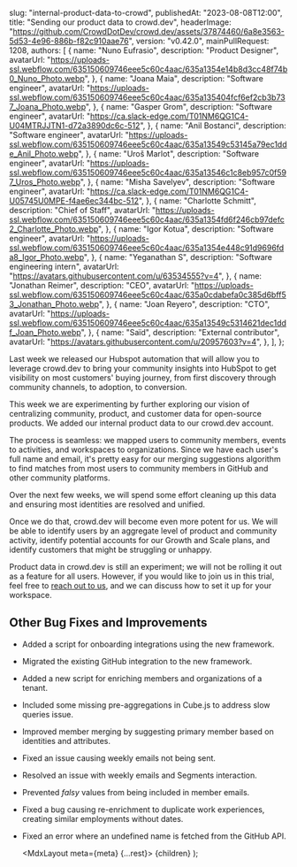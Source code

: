 
  slug: "internal-product-data-to-crowd",
  publishedAt: "2023-08-08T12:00",
  title: "Sending our product data to crowd.dev",
  headerImage:
    "https://github.com/CrowdDotDev/crowd.dev/assets/37874460/6a8e3563-5d53-4e96-886b-f82c910aae76",
  version: "v0.42.0",
  mainPullRequest: 1208,
  authors: [
    {
      name: "Nuno Eufrasio",
      description: "Product Designer",
      avatarUrl:
        "https://uploads-ssl.webflow.com/635150609746eee5c60c4aac/635a1354e14b8d3cc48f74b0_Nuno_Photo.webp",
    },
    {
      name: "Joana Maia",
      description: "Software engineer",
      avatarUrl:
        "https://uploads-ssl.webflow.com/635150609746eee5c60c4aac/635a135404fcf6ef2cb3b737_Joana_Photo.webp",
    },
    {
      name: "Gasper Grom",
      description: "Software engineer",
      avatarUrl: "https://ca.slack-edge.com/T01NM6QG1C4-U04MTRJJTN1-d72a3890dc6c-512",
    },
    {
      name: "Anil Bostanci",
      description: "Software engineer",
      avatarUrl:
        "https://uploads-ssl.webflow.com/635150609746eee5c60c4aac/635a13549c53145a79ec1dde_Anil_Photo.webp",
    },
    {
      name: "Uroš Marlot",
      description: "Software engineer",
      avatarUrl:
        "https://uploads-ssl.webflow.com/635150609746eee5c60c4aac/635a13546c1c8eb957c0f597_Uros_Photo.webp",
    },
    {
      name: "Misha Savelyev",
      description: "Software engineer",
      avatarUrl: "https://ca.slack-edge.com/T01NM6QG1C4-U05745U0MPE-f4ae6ec344bc-512",
    },
    {
      name: "Charlotte Schmitt",
      description: "Chief of Staff",
      avatarUrl:
        "https://uploads-ssl.webflow.com/635150609746eee5c60c4aac/635a1354fd6f246cb97defc2_Charlotte_Photo.webp",
    },
    {
      name: "Igor Kotua",
      description: "Software engineer",
      avatarUrl:
        "https://uploads-ssl.webflow.com/635150609746eee5c60c4aac/635a1354e448c91d9696fda8_Igor_Photo.webp",
    },
    {
      name: "Yeganathan S",
      description: "Software engineering intern",
      avatarUrl: "https://avatars.githubusercontent.com/u/63534555?v=4",
    },
    {
      name: "Jonathan Reimer",
      description: "CEO",
      avatarUrl:
        "https://uploads-ssl.webflow.com/635150609746eee5c60c4aac/635a0cdabefa0c385d6bff53_Jonathan_Photo.webp",
    },
    {
      name: "Joan Reyero",
      description: "CTO",
      avatarUrl:
        "https://uploads-ssl.webflow.com/635150609746eee5c60c4aac/635a13549c5314621dec1ddf_Joan_Photo.webp",
    },
    {
      name: "Saïd",
      description: "External contributor",
      avatarUrl:
        "https://avatars.githubusercontent.com/u/20957603?v=4",
    },
  ],
};

Last week we released our Hubspot automation that will allow you to leverage crowd.dev to bring your community insights into HubSpot
to get visibility on most customers' buying journey, from first discovery through community channels, to adoption, to conversion.

This week we are experimenting by further exploring our vision of centralizing community, product, and customer data for open-source products.
We added our internal product data to our crowd.dev account.

The process is seamless: we mapped users to community members, events to activities, and workspaces to organizations.
Since we have each user's full name and email, it's pretty easy for our merging suggestions algorithm to find matches from most users to community members in GitHub and other community platforms.

Over the next few weeks, we will spend some effort cleaning up this data and ensuring most identities are resolved and unified. 

Once we do that, crowd.dev will become even more potent for us. We will be able to identify users by an aggregate level of product and community activity, identify potential accounts for our Growth and Scale plans, and identify customers that might be struggling or unhappy.

Product data in crowd.dev is still an experiment; we will not be rolling it out as a feature for all users. However, if you would like to join us in
this trial, feel free to [reach out to us](https://cal.com/team/CrowdDotDev/custom-plan), and we can discuss how to set it up for your workspace.

## Other Bug Fixes and Improvements

- Added a script for onboarding integrations using the new framework. <PullRequest number="1199"/>
- Migrated the existing GitHub integration to the new framework. <PullRequest number="1170"/>
- Added a new script for enriching members and organizations of a tenant. <PullRequest number="1107"/>
- Included some missing pre-aggregations in Cube.js to address slow queries issue. <PullRequest number="1184"/>
- Improved member merging by suggesting primary member based on identities and attributes. <PullRequest number="1190"/>
- Fixed an issue causing weekly emails not being sent. <PullRequest number="1195"/>
- Resolved an issue with weekly emails and Segments interaction. <PullRequest number="1193"/>
- Prevented _falsy_ values from being included in member emails. <PullRequest number="1186"/>
- Fixed a bug causing re-enrichment to duplicate work experiences, creating similar employments without dates. <PullRequest number="1185"/>
- Fixed an error where an undefined name is fetched from the GitHub API. <PullRequest number="1196"/>

  <MdxLayout meta={meta} {...rest}>
    {children}
  </MdxLayout>
);
